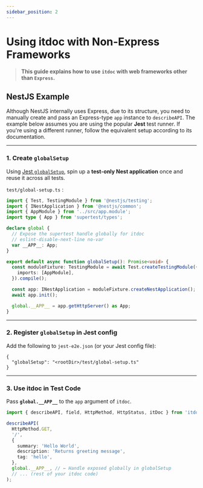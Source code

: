```yaml
---
sidebar_position: 2
---
```


# Using itdoc with Non-Express Frameworks

> **This guide explains how to use `itdoc` with web frameworks other than `Express`.**

## NestJS Example

Although NestJS internally uses Express, due to its structure, you need to manually create and pass an Express-type `app` instance to `describeAPI`.
The example below assumes you are using the popular **Jest** test runner. If you're using a different runner, follow the equivalent setup according to its documentation.

---

### 1. Create `globalSetup`

Using [Jest `globalSetup`](https://jestjs.io/docs/configuration#globalsetup-string), spin up a **test-only Nest application** once and reuse it across all tests.

`test/global-setup.ts` :

```ts
import { Test, TestingModule } from '@nestjs/testing';
import { INestApplication } from '@nestjs/common';
import { AppModule } from '../src/app.module';
import type { App } from 'supertest/types';

declare global {
  // Expose the supertest handle globally for itdoc
  // eslint-disable-next-line no-var
  var __APP__: App;
}

export default async function globalSetup(): Promise<void> {
  const moduleFixture: TestingModule = await Test.createTestingModule({
    imports: [AppModule],
  }).compile();

  const app: INestApplication = moduleFixture.createNestApplication();
  await app.init();

  global.__APP__ = app.getHttpServer() as App;
}
```

---

### 2. Register `globalSetup` in Jest config

Add the following to `jest-e2e.json` (or your Jest config file):

```jsonc
{
  "globalSetup": "<rootDir>/test/global-setup.ts"
}
```

---

### 3. Use itdoc in Test Code

Pass **`global.__APP__`** to the `app` argument of `itdoc`.

```ts
import { describeAPI, field, HttpMethod, HttpStatus, itDoc } from 'itdoc';

describeAPI(
  HttpMethod.GET,
  '/',
  {
    summary: 'Hello World',
    description: 'Returns greeting message',
    tag: 'hello',
  },
  global.__APP__, // ← Handle exposed globally in globalSetup
  // ... (rest of your itdoc code)
);
```
